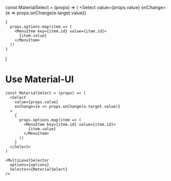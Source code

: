const MaterialSelect = (props) => (
  <Select
    value={props.value}
    onChange={e => props.onChange(e.target.value)}
  >
    {
      props.options.map(item => (
        <MenuItem key={item.id} value={item.id}>
          {item.value}
        </MenuItem>
      ))
    }
  </Select>
)

# Use Material-UI

<MultiLevelSelector
  options={options}
  Selector={MaterialSelect}
/>

```
const MaterialSelect = (props) => (
  <Select
    value={props.value}
    onChange={e => props.onChange(e.target.value)}
  >
    {
      props.options.map(item => (
        <MenuItem key={item.id} value={item.id}>
          {item.value}
        </MenuItem>
      ))
    }
  </Select>
)

<MultiLevelSelector
  options={options}
  Selector={MaterialSelect}
/>
```

